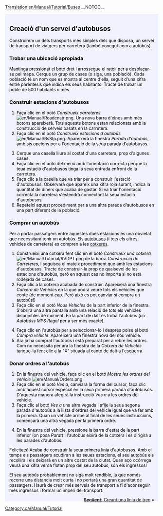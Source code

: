 [[Translation:en/Manual/Tutorial/Buses]]
__NOTOC__
{{en/Tabs|5|2
|ca/Manual/Tutorial/Tutorial|1. Primers passos<!--
-->|ca/Manual/Tutorial/Autobusos|2. Autobusos<!--
-->|ca/Manual/Tutorial/Trens|3. Trens<!--
-->|ca/Manual/Tutorial/Avions|4. Avions<!--
-->|ca/Manual/Tutorial/Final|5. Per a acabar...}}
<div style="padding:.5em 1em 1em 1em; border-top:none; background-color:#f1f2fe; color:#000;">
{{ca/Manual/Tutorial/Tutorial}}
==Creació d'un servei d'autobusos==
Construirem un dels transports més simples dels que disposa, un servei de transport de viatgers per carretera (també conegut com a autobús). 

===Trobar una ubicació apropiada===
Mantinga pressionat el botó dret i arrossegue el ratolí per a desplaçar-se pel mapa. Cerque un grup de cases (o siga, una població). Cada població té un nom que es mostra al centre d'ella, seguit d'una xifra entre parèntesis que indica els seus habitants. Tracte de trobar un poble de 500 habitants o més.
{{en/Phototable|[[File:ca/Manual/Tutorial bus 1.png|400px]]|Un poble|none}}

===Construir estacions d'autobusos===
#Faça clic en el botó ''Construeix carreteres'' [[File:en/Manual/Roadcnstr.png]]. Una nova barra d'eines amb més botons apareixerà. Tots aquests botons estan relacionats amb la construcció de serveis basats en la carretera.
#Faça clic en el botó ''Construeix estacions d'autobús'' [[File:en/Manual/BsStp.png]]. Apareixerà la finestra ''Parada d'autobús'', amb sis opcions per a l'orientació de la seua parada d'autobusos.
{{en/Phototable|[[File:ca/Manual/Tutorial bus 2.png]]|Trie una orientació i una ubicació.|none|6=:}}
<ol start=3>
<li>Cerque una casella lliure al costat d'una carretera, prop d'algunes cases.
<li>Faça clic en el botó del menú amb l'orientació correcta perquè la teua estació d'autobusos tinga la seua entrada enfront de la carretera.
<li>Faça clic a la casella que va triar per a construir l'estació d'autobusos. Observarà que apareix una xifra roja surant, indica la quantitat de diners que acaba de gastar. Si va triar l'orientació correcta la carretera s'estendrà connectant la seua estació d'autobusos.
<li>Repeteixi aquest procediment per a una altra parada d'autobusos en una part diferent de la població.
</ol>
{{en/Phototable|[[File:ca/Manual/Tutorial bus 4.png|400px]]|Després de construir les dues estacions d'autobusos|none|6=:}}

===Comprar un autobús===
Per a portar passatgers entre aquestes dues estacions és una obvietat que necessitarà tenir un autobús. Els [[ca/Autobusos|autobusos]] (i tots els altres vehicles de carretera) es compren a les [[ca/Manual/Cotxeres i depòsits|cotxeres]].
#Construeixi una cotxera fent clic en el botó ''Construeix una cotxera'' [[File:en/Manual/Tutorial/RVDPT.png]] de la barra ''Construcció de Carreteres'', i seguisca el mateix procediment que amb les estacions d'autobusos. Tracte de construir-la prop de qualsevol de les estacions d'autobús, però en aquest cas no importa si no està rodejada de cases.
#Faça clic a la cotxera acabada de construir. Apareixerà una finestra ''Cotxera de Vehicles'' en la què podrà veure tots els vehicles que conté (de moment cap. Però això es pot canviar si compra un autobús!)
#Faça clic en el botó ''Nous Vehicles'' de la part inferior de la finestra. S'obrirà una altra pantalla amb una relació de tots els vehicles disponibles de moment. En la part de dalt es troba l'autobús (un ''Autobúss MPS Regal'' per a ser més exacte).
{{en/Phototable|[[File:ca/Manual/Tutorial bus 5.png]]|A l'interior d'una cotxera.|none|6=:}}
<ol start="4">
<li>Faça clic en l'autobús per a seleccionar-lo i després polse el botó ''Compra vehicle''. Apareixerà una finestra nova del nou vehicle.
<li>Ara ja ha comprat l'autobús i està preparat per a rebre les ordres. Com no necessita per ara la finestra de la ''Cotxera de Vehicles'' tanque-la fent clic a la "X" situada al cantó de dalt a l'esquerra.
</ol>
===Donar ordres a l'autobús===
#En la finestra del vehicle, faça clic en el botó ''Mostra les ordres del vehicle'' [[File:en/Manual/Orders.png]].
#Faça clic en el botó ''Ves a'', canviarà la forma del cursor, faça clic amb aquest cursor especial en la seua primera parada d'autobusos. D'aquesta manera afegirà la instrucció ''Ves a <nom de la parada>'' a les ordres del vehicle.
#Faça clic al botó ''Ves a'' una altra vegada i afije la seua segona parada d'autobús a la llista d'ordres del vehicle igual que va fer amb la primera. Quan un vehicle arribe al final de les seues instruccions, començarà una altra vegada per la primera ordre.
{{en/Phototable|[[File:ca/Manual/Tutorial bus 6.png]]|Donar ordres.|none|6=:}}
<ol start="4">
<li>En la finestra del vehicle, pressione la barra d'estat de la part inferior (on posa ''Parat'') i l'autobús eixirà de la cotxera i es dirigirà a les parades d'autobús.
</ol>
{{en/Phototable|[[File:ca/Manual/Tutorial bus 7.png]]|El seu primer autobús està a punt d'arribar a l'estació.|none|6=:}}
Felicitats! Acaba de construir la seua primera línia d'autobusos. Amb el temps els passatgers acudiran a les seues estacions, el seu autobús els recollirà i els deixarà en un altre costat de la ciutat. Quan açò ocórrega veurà una xifra verda flotan prop del seu autobús, són els ingressos!

El seu autobús probablement no siga molt rendible, ja que només recorre una distància molt curta i no portarà una gran quantitat de passatgers. Haurà de crear més serveis de transport a fi d'aconseguir més ingressos i formar un imperi del transport.

<span style="float: right">[[en/Manual/Tutorial/Trains|'''Següent:''' Creant una línia de tren]] &raquo;</span>
</div>
[[Category:ca/Manual/Tutorial]]